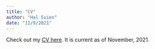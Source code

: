 ```yaml
---
title: "CV"
author: "Hal Svien"
date: "11/9/2021"
---
```


Check out my [CV here](/pdf/HaroldSvien_CurriculumVitae.pdf). It is current as of November, 2021.